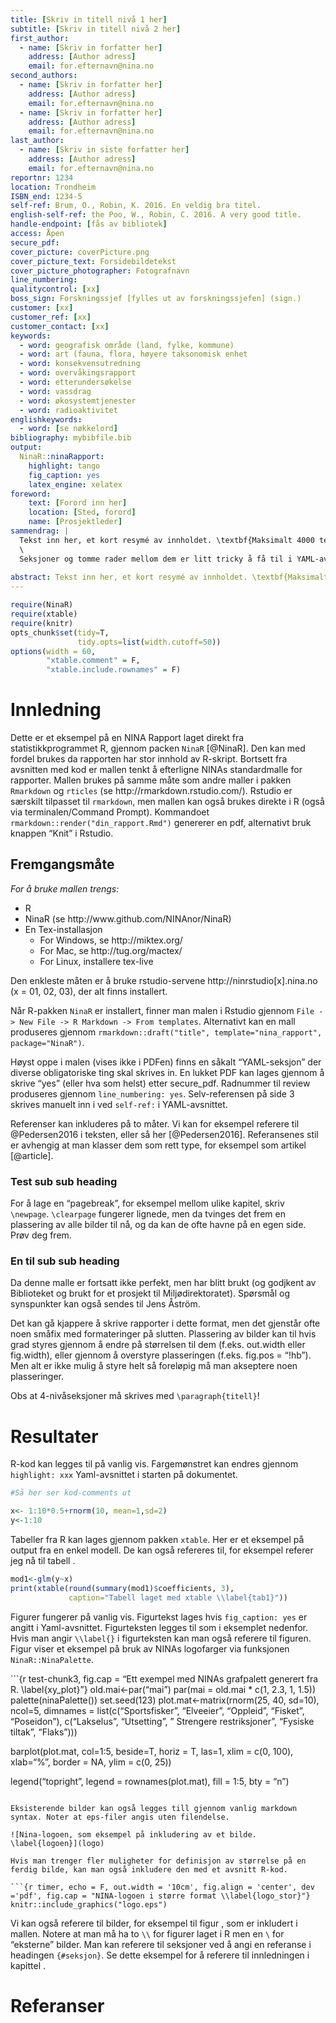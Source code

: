 ```yaml
---
title: [Skriv in titell nivå 1 her]
subtitle: [Skriv in titell nivå 2 her]
first_author:
  - name: [Skriv in forfatter her]
    address: [Author adress]
    email: for.efternavn@nina.no
second_authors:
  - name: [Skriv in forfatter her]
    address: [Author adress]
    email: for.efternavn@nina.no
  - name: [Skriv in forfatter her]
    address: [Author adress]
    email: for.efternavn@nina.no
last_author:    
  - name: [Skriv in siste forfatter her]
    address: [Author adress]
    email: for.efternavn@nina.no
reportnr: 1234
location: Trondheim
ISBN_end: 1234-5
self-ref: Brum, O., Robin, K. 2016. En veldig bra titel. 
english-self-ref: the Poo, W., Robin, C. 2016. A very good title.
handle-endpoint: [fås av bibliotek]
access: Åpen
secure_pdf:
cover_picture: coverPicture.png
cover_picture_text: Forsidebildetekst
cover_picture_photographer: Fotografnavn
line_numbering:
qualitycontrol: [xx]
boss_sign: Forskningssjef [fylles ut av forskningssjefen] (sign.)
customer: [xx]
customer_ref: [xx]
customer_contact: [xx]
keywords:
  - word: geografisk område (land, fylke, kommune)
  - word: art (fauna, flora, høyere taksonomisk enhet
  - word: konsekvensutredning
  - word: overvåkingsrapport
  - word: etterundersøkelse
  - word: vassdrag
  - word: økosystemtjenester
  - word: radioaktivitet
englishkeywords:
  - word: [se nøkkelord]
bibliography: mybibfile.bib
output: 
  NinaR::ninaRapport:
    highlight: tango
    fig_caption: yes
    latex_engine: xelatex
foreword: 
    text: [Forord inn her]
    location: [Sted, forord]
    name: [Prosjektleder]
sammendrag: |
  Tekst inn her, et kort resymé av innholdet. \textbf{Maksimalt 4000 tegn inkl. ordmellomrom. Dette er maxgrense i sammendragsfeltet i CRIStin, og dersom sammendraget er lengre kommer det ikke med her.} Teksten i sammendraget er søkbar i databaser og på nett, og er viktig for at rapporten skal fanges opp ved søk.\
  \
  Seksjoner og tomme rader mellom dem er litt tricky å få til i YAML-avsnittet, men det kan gjøres slik. Tomme rader i forordet kan også lages på samme måte.
  
abstract: Tekst inn her, et kort resymé av innholdet. \textbf{Maksimalt 4000 tegn inkl. ordmellomrom. Dette er maxgrense i sammendragsfeltet i CRIStin, og dersom sammendraget er lengre kommer det ikke med her.} Teksten i sammendraget er søkbar i databaser og på nett, og er viktig for at rapporten skal fanges opp ved søk.
---
```


```r
require(NinaR)
require(xtable)
require(knitr)
opts_chunk$set(tidy=T, 
               tidy.opts=list(width.cutoff=50))
options(width = 60,
        "xtable.comment" = F,
        "xtable.include.rownames" = F)

```

# Innledning {#inl}
Dette er et eksempel på en NINA Rapport laget direkt fra statistikkprogrammet R, gjennom packen `NinaR` [@NinaR]. Den kan med fordel brukes da rapporten har stor innhold av R-skript. Bortsett fra avsnitten med kod er mallen tenkt å efterligne NINAs standardmalle for rapporter. Mallen brukes på samme måte som andre maller i pakken `Rmarkdown` og `rticles` (se http://rmarkdown.rstudio.com/). Rstudio er særskilt tilpasset til `rmarkdown`, men mallen kan også brukes direkte i R (også via terminalen/Command Prompt). Kommandoet `rmarkdown::render("din_rapport.Rmd")` genererer en pdf, alternativt bruk knappen "Knit" i Rstudio.

## Fremgangsmåte

*For å bruke mallen trengs:*

* R
* NinaR (se http://www.github.com/NINAnor/NinaR)
* En Tex-installasjon
    - For Windows, se http://miktex.org/
    - For Mac, se http://tug.org/mactex/
    - For Linux, installere tex-live
    
Den enkleste måten er å bruke rstudio-servene http://ninrstudio[x].nina.no (x = 01, 02, 03), der alt finns installert.

Når R-pakken `NinaR` er installert, finner man malen i Rstudio gjennom `File -> New File -> R Markdown -> From templates`. Alternativt kan en mall produseres gjennom `rmarkdown::draft("title", template="nina_rapport", package="NinaR")`.
  
Høyst oppe i malen (vises ikke i PDFen) finns en såkalt "YAML-seksjon" der diverse obligatoriske ting skal skrives in. En lukket PDF kan lages gjennom å skrive "yes" (eller hva som helst) etter secure_pdf. Radnummer til review produseres gjennom `line_numbering: yes`. Selv-referensen på side 3 skrives manuelt inn i ved `self-ref:` i YAML-avsnittet.

Referenser kan inkluderes på to måter. Vi kan for eksempel referere til @Pedersen2016 i teksten, eller så her [@Pedersen2016]. Referansenes stil er avhengig at man klasser dem som rett type, for eksempel som artikel [@article].


### Test sub sub heading
For å lage en "pagebreak", for eksempel mellom ulike kapitel, skriv `\newpage`. `\clearpage` fungerer lignede, men da tvinges det frem en plassering av alle bilder til nå, og da kan de ofte havne på en egen side. Prøv deg frem.

### En til sub sub heading
Da denne malle er fortsatt ikke perfekt, men har blitt brukt (og godjkent av Biblioteket og brukt for et prosjekt til Miljødirektoratet). Spørsmål og synspunkter kan også sendes til Jens Åström. 

Det kan gå kjappere å skrive rapporter i dette format, men det gjenstår ofte noen småfix med formateringer på slutten. Plassering av bilder kan til hvis grad styres gjennom å endre på størrelsen til dem (f.eks. out.width eller fig.width), eller gjennom å overstyre plasseringen (f.eks. fig.pos = "!hb"). Men alt er ikke mulig å styre helt så foreløpig må man akseptere noen plasseringer. 

\paragraph{Prøver meg på en sub sub sub heading}
Obs at 4-nivåseksjoner må skrives med `\paragraph{titell}`!

\newpage



Resultater {#res}
========
R-kod kan legges til på vanlig vis. Fargemønstret kan endres gjennom `highlight: xxx` Yaml-avsnittet i starten på dokumentet.

```r
#Så her ser kod-comments ut

x<- 1:10*0.5+rnorm(10, mean=1,sd=2)
y<-1:10
```
Tabeller fra R kan lages gjennom pakken `xtable`. Her er et eksempel på output fra en enkel modell. De kan også refereres til, for eksempel referer jeg nå til tabell \ref{tab1}.

```r
mod1<-glm(y~x)
print(xtable(round(summary(mod1)$coefficients, 3), 
             caption="Tabell laget med xtable \\label{tab1}"))

```

Figurer fungerer på vanlig vis. Figurtekst lages hvis `fig_caption: yes` er angitt i Yaml-avsnittet. Figurteksten legges til som i eksemplet nedenfor. Hvis man angir `\\label{}` i figurteksten kan man også referere til figuren. Figur \ref{xy_plot} viser et eksempel på bruk av NINAs logofarger via funksjonen `NinaR::NinaPalette`.  


```{r test-chunk3, fig.cap = "Ett exempel med NINAs grafpalett generert fra R. \\label{xy_plot}"}
old.mai<-par("mai")
par(mai = old.mai * c(1, 2.3, 1, 1.5))
palette(ninaPalette())
set.seed(123)
plot.mat<-matrix(rnorm(25, 40, sd=10), ncol=5, dimnames = list(c("Sportsfisker", "Elveeier", "Oppleid", "Fisket", "Poseidon"), c("Lakselus", "Utsetting", " Strengere restriksjoner", "Fysiske tiltak", "Flaks")))

barplot(plot.mat, col=1:5, beside=T, horiz = T, las=1, xlim = c(0, 100), xlab="%", border = NA, ylim = c(0, 25))

legend("topright", legend = rownames(plot.mat), fill = 1:5, bty = "n")

```

Eksisterende bilder kan også legges till gjennom vanlig markdown syntax. Noter at eps-filer angis uten filendelse.

![Nina-logoen, som eksempel på inkludering av et bilde. \label{logoen}](logo)

Hvis man trenger fler muligheter for definisjon av størrelse på en ferdig bilde, kan man også inkludere den med et avsnitt R-kod.

```{r timer, echo = F, out.width = '10cm', fig.align = 'center', dev ='pdf', fig.cap = "NINA-logoen i større format \\label{logo_stor}"}
knitr::include_graphics("logo.eps")
```


Vi kan også referere til bilder, for eksempel til figur \ref{logoen}, som er inkludert i mallen. Notere at man må ha to `\\` for figurer laget i R men en `\` for  "eksterne" bilder. Man kan referere til seksjoner ved å angi en referanse i headingen `{#seksjon}`. Se dette eksempel for å referere til innledningen i kapittel \ref{inl}.


\clearpage

Referanser {#references}
==========
\setlength{\parindent}{-0.2in}
\setlength{\leftskip}{0.2in}
\setlength{\parskip}{8pt}
\noindent
